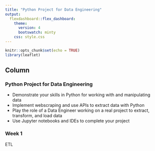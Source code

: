```yaml
---
title: "Python Project for Data Engineering"
output: 
  flexdashboard::flex_dashboard:
    theme: 
      version: 4
      bootswatch: minty
    css: style.css
---
```


```r
knitr::opts_chunk$set(echo = TRUE)
library(leaflet)

```


Column {.tabset}
--------------


### Python Project for Data Engineering

* Demonstrate your skills in Python for working with and manipulating data
* Implement webscraping and use APIs to extract data with Python
* Play the role of a Data Engineer working on a real project to extract, transform, and load data
* Use Jupyter notebooks and IDEs to complete your project

### Week 1

ETL